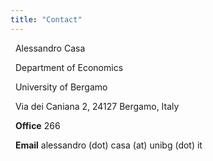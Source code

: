 ```yaml
---
title: "Contact"
---
```

&nbsp;
Alessandro Casa <br>

&nbsp;
Department of Economics <br>

&nbsp;
University of Bergamo <br>

&nbsp;
Via dei Caniana 2, 24127 Bergamo, Italy <br>

&nbsp;
**Office** 266 <br>

&nbsp;
**Email** alessandro (dot) casa (at) unibg (dot) it
